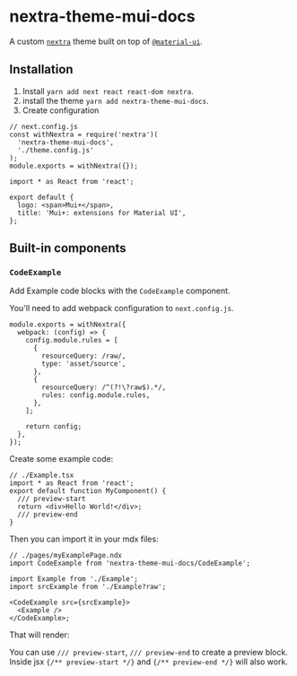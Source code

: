 # nextra-theme-mui-docs

A custom [`nextra`](https://nextra.vercel.app/) theme built on top of [`@material-ui`](https://material-ui.com/).

## Installation

1. Install `yarn add next react react-dom nextra`.
2. install the theme `yarn add nextra-theme-mui-docs`.
3. Create configuration

```tsx
// next.config.js
const withNextra = require('nextra')(
  'nextra-theme-mui-docs',
  './theme.config.js'
);
module.exports = withNextra({});
```

```tsx
import * as React from 'react';

export default {
  logo: <span>Mui+</span>,
  title: 'Mui+: extensions for Material UI',
};
```

## Built-in components

### `CodeExample`

Add Example code blocks with the `CodeExample` component.

You'll need to add webpack configuration to `next.config.js`.

```tsx
module.exports = withNextra({
  webpack: (config) => {
    config.module.rules = [
      {
        resourceQuery: /raw/,
        type: 'asset/source',
      },
      {
        resourceQuery: /^(?!\?raw$).*/,
        rules: config.module.rules,
      },
    ];

    return config;
  },
});
```

Create some example code:

```tsx
// ./Example.tsx
import * as React from 'react';
export default function MyComponent() {
  /// preview-start
  return <div>Hello World!</div>;
  /// preview-end
}
```

Then you can import it in your mdx files:

```tsx
// ./pages/myExamplePage.ndx
import CodeExample from 'nextra-theme-mui-docs/CodeExample';

import Example from './Example';
import srcExample from './Example?raw';

<CodeExample src={srcExample}>
  <Example />
</CodeExample>;
```

That will render:



<CodeExample src={srcExample}>
  <Example />
</CodeExample>

You can use `/// preview-start`, `/// preview-end` to create a preview block. Inside jsx `{/** preview-start */}` and `{/** preview-end */}` will also work.
